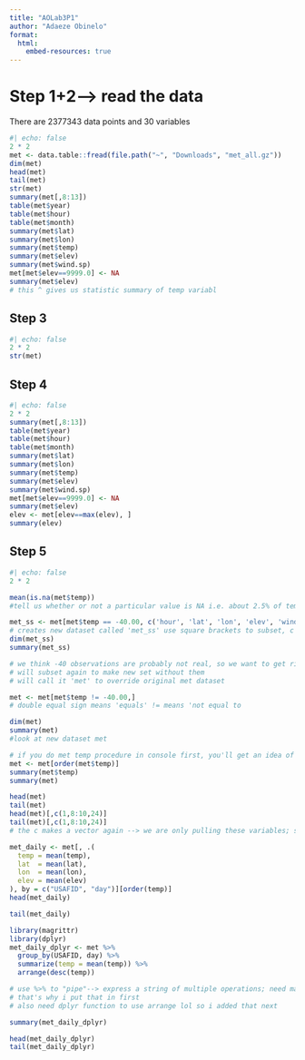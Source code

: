 ```yaml
---
title: "AOLab3P1"
author: "Adaeze Obinelo"
format:
  html:
    embed-resources: true
---
```


# Step 1+2\--\> read the data

There are 2377343 data points and 30 variables

```r
#| echo: false
2 * 2
met <- data.table::fread(file.path("~", "Downloads", "met_all.gz")) 
dim(met)
head(met)
tail(met)
str(met)
summary(met[,8:13])
table(met$year)
table(met$hour)
table(met$month)
summary(met$lat)
summary(met$lon)
summary(met$temp)
summary(met$elev)
summary(met$wind.sp)
met[met$elev==9999.0] <- NA
summary(met$elev)
# this ^ gives us statistic summary of temp variabl


```

## Step 3

```r
#| echo: false
2 * 2
str(met)
```

## Step 4

```r
#| echo: false
2 * 2
summary(met[,8:13])
table(met$year)
table(met$hour)
table(met$month)
summary(met$lat)
summary(met$lon)
summary(met$temp)
summary(met$elev)
summary(met$wind.sp)
met[met$elev==9999.0] <- NA
summary(met$elev)
elev <- met[elev==max(elev), ]
summary(elev)
```

## Step 5

```r
#| echo: false
2 * 2

mean(is.na(met$temp))
#tell us whether or not a particular value is NA i.e. about 2.5% of temperature values are missing

met_ss <- met[met$temp == -40.00, c('hour', 'lat', 'lon', 'elev', 'wind.sp')]
# creates new dataset called 'met_ss' use square brackets to subset, c means create a vector (pulls out columns) of specified variables 
dim(met_ss)
summary(met_ss)

# we think -40 observations are probably not real, so we want to get rid of them
# will subset again to make new set without them
# will call it 'met' to override original met dataset

met <- met[met$temp != -40.00,]
# double equal sign means 'equals' != means 'not equal to

dim(met)
summary(met)
#look at new dataset met

# if you do met temp procedure in console first, you'll get an idea of how things will be ordered--> itll give u integers
met <- met[order(met$temp)]
summary(met$temp)
summary(met)

head(met)
tail(met)
head(met)[,c(1,8:10,24)]
tail(met)[,c(1,8:10,24)]
# the c makes a vector again --> we are only pulling these variables; see str func to find out which variables r which

met_daily <- met[, .(
  temp = mean(temp),
  lat  = mean(lat),
  lon  = mean(lon),
  elev = mean(elev)
), by = c("USAFID", "day")][order(temp)]
head(met_daily)

tail(met_daily)

library(magrittr)
library(dplyr)
met_daily_dplyr <- met %>% 
  group_by(USAFID, day) %>%
  summarize(temp = mean(temp)) %>%
  arrange(desc(temp))

# use %>% to "pipe"--> express a string of multiple operations; need magrittr package to use this version of pipe
# that's why i put that in first
# also need dplyr function to use arrange lol so i added that next

summary(met_daily_dplyr)

head(met_daily_dplyr)
tail(met_daily_dplyr)

```

## 
